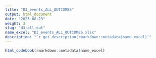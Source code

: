 ```yaml
---
title: "D3_events_ALL_OUTCOMES"
output: html_document
date: "2023-08-23"
weight: 3
slug: "d3-all-out"
name_excel: "D3_events_ALL_OUTCOMES.xlsx"
description: "`r get_description(rmarkdown::metadata$name_excel)`"
---
```


```r
html_codebook(rmarkdown::metadata$name_excel)
```
